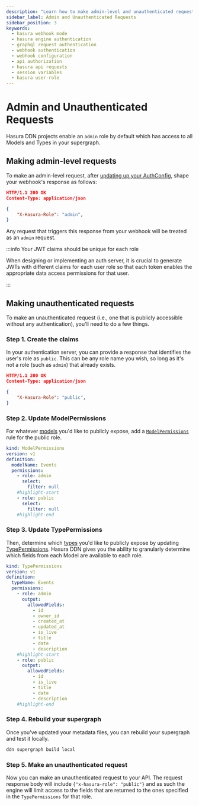 ```yaml
---
description: "Learn how to make admin-level and unauthenticated requests to a Hasura DDN instance with a webhook."
sidebar_label: Admin and Unauthenticated Requests
sidebar_position: 3
keywords:
  - hasura webhook mode
  - hasura engine authentication
  - graphql request authentication
  - webhook authentication
  - webhook configuration
  - api authorization
  - hasura api requests
  - session variables
  - hasura user-role
---
```


# Admin and Unauthenticated Requests

Hasura DDN projects enable an `admin` role by default which has access to all Models and Types in your supergraph.

## Making admin-level requests

To make an admin-level request, after [updating up your AuthConfig](/auth/webhook/webhook-mode.mdx#update-authconfig),
shape your webhook's response as follows:

```json title="Example response from your webhook to Hasura DDN"
HTTP/1.1 200 OK
Content-Type: application/json

{
    "X-Hasura-Role": "admin",
}
```

Any request that triggers this response from your webhook will be treated as an `admin` request.

:::info Your JWT claims should be unique for each role

When designing or implementing an auth server, it is crucial to generate JWTs with different claims for each user role
so that each token enables the appropriate data access permissions for that user.

:::

## Making unauthenticated requests

To make an unauthenticated request (i.e., one that is publicly accessible without any authentication), you'll need to do
a few things.

### Step 1. Create the claims

In your authentication server, you can provide a response that identifies the user's role as `public`. This can be any
role name you wish, so long as it's not a role (such as `admin`) that already exists.

```json title="Example response from your webhook to Hasura DDN"
HTTP/1.1 200 OK
Content-Type: application/json

{
    "X-Hasura-Role": "public",
}
```

### Step 2. Update ModelPermissions

For whatever [models](/supergraph-modeling/models.mdx) you'd like to publicly expose, add a
[`ModelPermissions`](/supergraph-modeling/permissions.mdx#modelpermissions-modelpermissions) rule for the public role.

```yaml title="Example ModelPermission for an Events Model"
kind: ModelPermissions
version: v1
definition:
  modelName: Events
  permissions:
    - role: admin
      select:
        filter: null
    #highlight-start
    - role: public
      select:
        filter: null
    #highlight-end
```

### Step 3. Update TypePermissions

Then, determine which [types](/supergraph-modeling/types.mdx) you'd like to publicly expose by updating
[TypePermissions](/supergraph-modeling/permissions.mdx#typepermissions-typepermissions). Hasura DDN gives you the
ability to granularly determine which fields from each Model are available to each role.

```yaml title="Example TypePermissions for an Events Model"
kind: TypePermissions
version: v1
definition:
  typeName: Events
  permissions:
    - role: admin
      output:
        allowedFields:
          - id
          - owner_id
          - created_at
          - updated_at
          - is_live
          - title
          - date
          - description
    #highlight-start
    - role: public
      output:
        allowedFields:
          - id
          - is_live
          - title
          - date
          - description
    #highlight-end
```

### Step 4. Rebuild your supergraph

Once you've updated your metadata files, you can rebuild your supergraph and test it locally.

```bash title="For example, from the root of your project, run:"
ddn supergraph build local
```

### Step 5. Make an unauthenticated request

Now you can make an unauthenticated request to your API. The request response body will include
`{"x-hasura-role": "public"}` and as such the engine will limit access to the fields that are returned to the ones
specified in the `TypePermissions` for that role.
